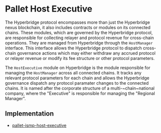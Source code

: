 # Pallet Host Executive

The Hyperbridge protocol encompasses more than just the Hyperbridge nexus blockchain, it also includes contracts or modules on its connected chains. These modules, which are governed by the Hyperbridge protocol, are responsible for collecting relayer and protocol revenue for cross-chain operations. They are managed from Hyperbridge through the `HostManager` interface. This interface allows the Hyperbridge protocol to dispatch cross-chain governance actions which may either withdraw any accrued protocol or relayer revenue or modify its fee structure or other protocol parameters.

The `HostExecutive` module on Hyperbridge is the module responsible for managing the `HostManager` across all connected chains. It tracks any relevant protocol parameters for each chain and allows the Hyperbridge governance dispatch any protocol paramater changes to the connected chains. It is named after the corporate structure of a multi-~chain~national company, where the "Executive" is responsible for managing the "Regional Manager".


## Implementation

 - [pallet-ismp-host-executive](https://github.com/polytope-labs/hyperbridge/blob/main/modules/ismp/pallets/host-executive/src/lib.rs)

